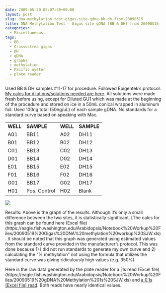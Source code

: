 ```yaml
---
date: 2009-05-20 05:07:59+00:00
layout: post
slug: dna-methylation-test-gigas-site-gdna-bb-dh-from-20090515
title: DNA Methylation Test - Gigas site gDNA (BB & DH) from 20090515
categories:
  - Miscellaneous
tags:
  - BB
  - Crassostrea gigas
  - DH
  - gDNA
  - graphs
  - methylation
  - Pacific oyster
  - plate reader
---
```


Used BB & DH samples #11-17 for procedure. Followed Epigentek's protocol. [My calcs for dilutions/solutions needed are here](https://eagle.fish.washington.edu/Arabidopsis/Notebook%20Workup%20Files/20090519-01.jpg). All solutions were made fresh before using, except for Diluted GU1 which was made at the beginning of the procedure and stored on ice in a 50mL conical wrapped in aluminum foil. Used 100ng total (50ng/uL) of each sample gDNA. No standards for a standard curve based on speaking with Mac.

<table class="wiki_table mceItemTable" >
<tbody >
<tr >

<td >**WELL**
</td>

<td >**SAMPLE**
</td>

<td >**WELL**
</td>

<td >**SAMPLE**
</td>
</tr>
<tr >

<td >A01
</td>

<td >BB11
</td>

<td >A02
</td>

<td >DH11
</td>
</tr>
<tr >

<td >B01
</td>

<td >BB12
</td>

<td >B02
</td>

<td >DH12
</td>
</tr>
<tr >

<td >C01
</td>

<td >BB13
</td>

<td >C02
</td>

<td >DH13
</td>
</tr>
<tr >

<td >D01
</td>

<td >BB14
</td>

<td >D02
</td>

<td >DH14
</td>
</tr>
<tr >

<td >E01
</td>

<td >BB15
</td>

<td >E02
</td>

<td >DH15
</td>
</tr>
<tr >

<td >F01
</td>

<td >BB16
</td>

<td >F02
</td>

<td >DH16
</td>
</tr>
<tr >

<td >G01
</td>

<td >BB17
</td>

<td >G02
</td>

<td >DH17
</td>
</tr>
<tr >

<td >H01
</td>

<td >Pos. Control
</td>

<td >H02
</td>

<td >Blank
</td>
</tr>
</tbody>
</table>

![](https://eagle.fish.washington.edu/Arabidopsis/20090519%20gigas%20methylation%20BB%20vs%20DH%20graph.jpg)

Results: Above is the graph of the results. Although it's only a small difference between the two sites, it is statistically significant. [The calcs for this graph can be found here (Excel file)(https://eagle.fish.washington.edu/Arabidopsis/Notebook%20Workup%20Files/20090519%20Gigas%20DNA%20methylation%20workup%20SJW.xls). It should be noted that this graph was generated using estimated values from the standard curve provided in the manufacturer's protocol. This was done because 1) I did not run standards to generate my own curve and 2) calculating the "% methylation" not using the formula that utilizes the standard curve was giving ridiculously high values (e.g. 350%).

Here is the raw data generated by the plate reader for a [1s read (Excel file)(https://eagle.fish.washington.edu/Arabidopsis/Notebook%20Workup%20Files/20090519%20gDNA%20Methylation%201s%20SJW.xls) and [a 0.1s (Excel file) read](http://eagle.fish.washington.edu/Arabidopsis/Notebook%20Workup%20Files/20090519%20gDNA%20Methylation%200.1s%20SJW.xls). Both reads have nearly identical values.
